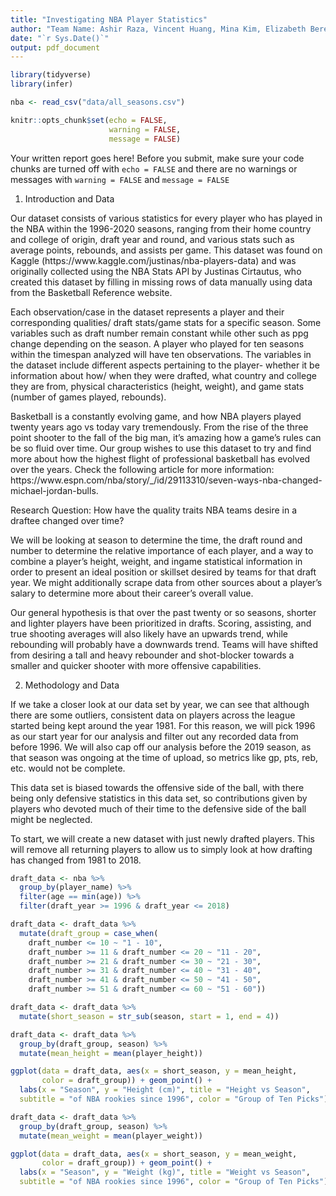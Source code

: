```yaml
---
title: "Investigating NBA Player Statistics"
author: "Team Name: Ashir Raza, Vincent Huang, Mina Kim, Elizabeth Berengeur"
date: "`r Sys.Date()`"
output: pdf_document
---
```


```r
library(tidyverse)
library(infer)
```

```r
nba <- read_csv("data/all_seasons.csv")
```

```r
knitr::opts_chunk$set(echo = FALSE, 
                      warning = FALSE, 
                      message = FALSE)
```

Your written report goes here! Before you submit, make sure your code chunks are turned off with `echo = FALSE` and there are no warnings or messages with `warning = FALSE` and `message = FALSE` 

1) Introduction and Data

Our dataset consists of various statistics for every player who has played in the NBA within the 1996-2020 seasons, ranging from their home country and college of origin, draft year and round, and various stats such as average points, rebounds, and assists per game. This dataset was found on Kaggle (https://www.kaggle.com/justinas/nba-players-data) and was originally collected using the NBA Stats API by Justinas Cirtautus, who created this dataset by filling in missing rows of data manually using data from the Basketball Reference website.

Each observation/case in the dataset represents a player and their corresponding qualities/ draft stats/game stats for a specific season. Some variables such as draft number remain constant while other such as ppg change depending on the season. A player who played for ten seasons within the timespan analyzed will have ten observations. The variables in the dataset include different aspects pertaining to the player- whether it be information about how/ when they were drafted, what country and college they are from, physical characteristics (height, weight), and game stats (number of games played, rebounds).

Basketball is a constantly evolving game, and how NBA players played twenty years ago vs today vary tremendously. From the rise of the three point shooter to the fall of the big man, it's amazing how a game's rules can be so fluid over time. Our group wishes to use this dataset to try and find more about how the highest flight of professional basketball has evolved over the years. Check the following article for more information: https://www.espn.com/nba/story/_/id/29113310/seven-ways-nba-changed-michael-jordan-bulls. 

Research Question: How have the quality traits NBA teams desire in a draftee changed over time? 

We will be looking at season to determine the time, the draft round and number to determine the relative importance of each player, and a way to combine a player's height, weight, and ingame statistical information in order to present an ideal position or skillset desired by teams for that draft year. We might additionally scrape data from other sources about a player's salary to determine more about their career's overall value. 

Our general hypothesis is that over the past twenty or so seasons, shorter and lighter players have been prioritized in drafts. Scoring, assisting, and true shooting averages will also likely have an upwards trend, while rebounding will probably have a downwards trend. Teams will have shifted from desiring a tall and heavy rebounder and shot-blocker towards a smaller and quicker shooter with more offensive capabilities. 

2) Methodology and Data

If we take a closer look at our data set by year, we can see that although there are some outliers, consistent data on players across the league started being kept around the year 1981.  For this reason, we will pick 1996 as our start year for our analysis and filter out any recorded data from before 1996.  We will also cap off our analysis before the 2019 season, as that season was ongoing at the time of upload, so metrics like gp, pts, reb, etc. would not be complete.  

This data set is biased towards the offensive side of the ball, with there being only defensive statistics in this data set, so contributions given by players who devoted much of their time to the defensive side of the ball might be neglected.  

To start, we will create a new dataset with just newly drafted players. This will remove all returning players to allow us to simply look at how drafting has changed from 1981 to 2018.

```r
draft_data <- nba %>%
  group_by(player_name) %>%
  filter(age == min(age)) %>%
  filter(draft_year >= 1996 & draft_year <= 2018)
```

```r

draft_data <- draft_data %>%
  mutate(draft_group = case_when(
    draft_number <= 10 ~ "1 - 10",
    draft_number >= 11 & draft_number <= 20 ~ "11 - 20",
    draft_number >= 21 & draft_number <= 30 ~ "21 - 30",
    draft_number >= 31 & draft_number <= 40 ~ "31 - 40",
    draft_number >= 41 & draft_number <= 50 ~ "41 - 50",
    draft_number >= 51 & draft_number <= 60 ~ "51 - 60"))

draft_data <- draft_data %>%
  mutate(short_season = str_sub(season, start = 1, end = 4))
```

```r

draft_data <- draft_data %>%
  group_by(draft_group, season) %>%
  mutate(mean_height = mean(player_height))

ggplot(data = draft_data, aes(x = short_season, y = mean_height, 
       color = draft_group)) + geom_point() + 
  labs(x = "Season", y = "Height (cm)", title = "Height vs Season",
  subtitle = "of NBA rookies since 1996", color = "Group of Ten Picks") +             geom_smooth(aes(group = draft_group))

```
```r

draft_data <- draft_data %>%
  group_by(draft_group, season) %>%
  mutate(mean_weight = mean(player_weight))

ggplot(data = draft_data, aes(x = short_season, y = mean_weight, 
       color = draft_group)) + geom_point() + 
  labs(x = "Season", y = "Weight (kg)", title = "Weight vs Season",
  subtitle = "of NBA rookies since 1996", color = "Group of Ten Picks") +             geom_smooth(aes(group = draft_group))

```










